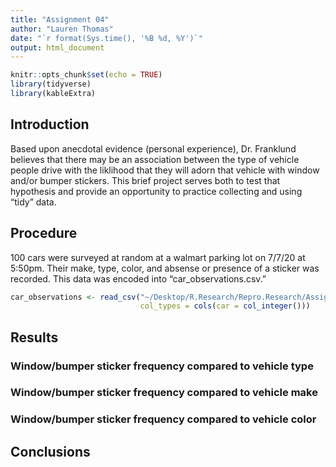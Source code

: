 ```yaml
---
title: "Assignment 04"
author: "Lauren Thomas"
date: "`r format(Sys.time(), '%B %d, %Y')`"
output: html_document
---
```


<!-- (1) A setup chunk. Make sure that you have all needed packages installed -->
```r
knitr::opts_chunk$set(echo = TRUE)
library(tidyverse)
library(kableExtra)
```
   
<!-- (2) You can leave this introduction as-is -->
## Introduction  
Based upon anecdotal evidence (personal experience), Dr. Franklund believes that there may be an association between the type of vehicle people drive with the liklihood that they will adorn that vehicle with window and/or bumper stickers. This brief project serves both to test that hypothesis and provide an opportunity to practice collecting and using "tidy" data.

<!-- (3) Briefly describe what data you collected, how, when, and where you collected it, and the file name and format of your dataset. -->
## Procedure
100 cars were surveyed at random at a walmart parking lot on 7/7/20 at 5:50pm. Their make, type, color, and absense or presence of a sticker was recorded. This data was encoded into "car_observations.csv."

 <!-- (4) Insert an R chunk here to load your dataset into a tibble.  --> 
 

```r

car_observations <- read_csv("~/Desktop/R.Research/Repro.Research/Assignment04/Assignment-04/car_observations.csv", 
                             col_types = cols(car = col_integer()))
```
 
## Results

### Window/bumper sticker frequency compared to vehicle type
<!-- (5) Insert an R chunk here to analyze and plot the portion of vehicles with stickers by type -->


<!-- (6) Write a few sentences using markdown to summarize the plot above and the ANOVA analysis that follows. --> 


<!-- (7) Insert an R chunk here to perform a one-way ANOVA analysis comparing sticker presence vs. car type. --> 

### Window/bumper sticker frequency compared to vehicle make
<!-- (8) Insert an R chunk here to analyze and plot the portion of vehicles with stickers by make. -->


<!-- (9) Write a few sentences using markdown to summarize the plot above and the ANOVA analysis that follows. --> 


<!-- (10) Insert an R chunk here to perform a one-way ANOVA analysis comparing sticker presence vs. car make. --> 

### Window/bumper sticker frequency compared to vehicle color
<!-- (11) Insert an R chunk here to analyze and plot the portion of vehicles with stickers by color. -->


<!-- (12) Write a few sentences using markdown to summarize the plot above and the ANOVA analysis that follows. --> 


<!-- (13) Insert an R chunk here to perform a one-way ANOVA analysis comparing sticker presence vs. car color. --> 



## Conclusions
<!-- (14) Wrap up your assignment with a brief discussion of what you found. Did you find any evidence to support Dr. Franklund's initial hypothesis? How do you interpret your findings? --> 
